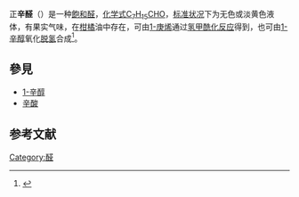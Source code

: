{{Chembox
| Verifiedfields = changed
| Watchedfields = changed
| verifiedrevid = 444032921
| ImageFile = Octanal.png
| ImageSize = 164px
| IUPACName = Octanal
| OtherNames = Caprylic aldehyde<br>Octanaldehyde<br>Aldehyde C-8
|Section1={{Chembox Identifiers
| CASNo_Ref = {{cascite|correct|CAS}}
| CASNo = 124-13-0
| PubChem = 454
| ChEBI_Ref = {{ebicite|changed|EBI}}
| ChEBI = 17935
| UNII_Ref = {{fdacite|correct|FDA}}
| UNII = XGE9999H19
| SMILES = CCCCCCCC=O
| ChemSpiderID_Ref = {{chemspidercite|changed|chemspider}}
| ChemSpiderID = 441
| InChI = 1/C8H16O/c1-2-3-4-5-6-7-8-9/h8H,2-7H2,1H3
| InChIKey = NUJGJRNETVAIRJ-UHFFFAOYAK
| StdInChI_Ref = {{stdinchicite|changed|chemspider}}
| StdInChI = 1S/C8H16O/c1-2-3-4-5-6-7-8-9/h8H,2-7H2,1H3
| StdInChIKey_Ref = {{stdinchicite|changed|chemspider}}
| StdInChIKey = NUJGJRNETVAIRJ-UHFFFAOYSA-N
 }}
|Section2={{Chembox Properties
| Formula = C<sub>8</sub>H<sub>16</sub>O
| MolarMass = 128.21204
| Appearance = 无色或淡黄色液体 
| Density = 0.821 g/cm<sup>3</sup>
| MeltingPtC = 12 - 15
| BoilingPtC = 171
| Solubility = 微溶
 }}
|Section3={{Chembox Hazards
| MainHazards =
| FlashPtC = 51
| AutoignitionPtC = 
 }}
|Section4={{Chembox Related
| OtherFunction_label = 醛
| OtherFunction = [[庚醛|庚醛]]<br />
[[壬醛|壬醛]]
 }}
}}
正'''辛醛'''（{{lang-en|Octanal}}）是一种[[飽和脂肪|飽和]][[醛|醛]]，[[化学式|化学式]][[C8H16O|C<sub>7</sub>H<sub>15</sub>CHO]]，[[标准状况|标准状况]]下为无色或淡黄色液体，有果实气味，在[[柑橘属|柑橘]]油中存在，可由[[1-庚烯|1-庚烯]]通过[[氢甲酰化反应|氢甲酰化反应]]得到，也可由[[1-辛醇|1-辛醇]]氧化[[脱氢|脱氢]]合成<ref name = Ullmann>{{Ullmann | author1 = Christian Kohlpaintner|author2 = Markus Schulte|author3 = Jürgen Falbe|author4 = Peter Lappe|author5 = Jürgen Weber | title = Aldehydes, Aliphatic | doi = 10.1002/14356007.a01_321.pub2}}</ref>。

==參見==
*[[1-辛醇|1-辛醇]]
*[[辛酸|辛酸]]

==参考文献==
{{reflist|2}}
[[Category:醛|Category:醛]]

{{organic-compound-stub}}